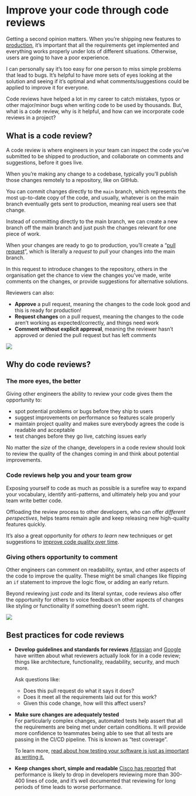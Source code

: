 # Improve your code through code reviews

Getting a second opinion matters.
When you’re shipping new features to [production](https://www.pagerduty.com/resources/learn/what-is-production-environment/), it’s important that all the requirements get implemented and everything works properly under lots of different situations. Otherwise, users are going to have a poor experience.

I can personally say it’s too easy for one person to miss simple problems that lead to bugs. It’s helpful to have more sets of eyes looking at the solution and seeing if it’s optimal and what comments/suggestions could be applied to improve it for everyone.

Code reviews have helped a lot in my career to catch mistakes, typos or other major/minor bugs when writing code to be used by thousands.
But, what is a code review, why is it helpful, and how can we incorporate code reviews in a project?

## What is a code review?

A code review is where engineers in your team can inspect the code you’ve submitted to be shipped to production, and collaborate on comments and suggestions, before it goes live.

When you’re making any change to a codebase, typically you’ll publish those changes remotely to a repository, like on GitHub.

You can commit changes directly to the `main` branch, which represents the most up-to-date copy of the code, and usually, whatever is on the main branch eventually gets sent to production, meaning real users see that change.

Instead of committing directly to the main branch, we can create a new branch off the main branch and just push the changes relevant for one piece of work.

When your changes are ready to go to production, you’ll create a “[pull request](https://www.pagerduty.com/resources/learn/what-is-a-pull-request/)”, which is literally a _request_ to _pull_ your changes into the main branch.

In this request to introduce changes to the repository, others in the organisation get the chance to view the changes you’ve made, write comments on the changes, or provide suggestions for alternative solutions.

Reviewers can also:

- **Approve** a pull request, meaning the changes to the code look good and this is ready for production!
- **Request changes** on a pull request, meaning the changes to the code aren’t working as expected/correctly, and things need work
- **Comment without explicit approval**, meaning the reviewer hasn’t approved or denied the pull request but has left comments

![](./assets/code-review/github-review-changes.png)

## Why do code reviews?

### The more eyes, the better

Giving other engineers the ability to review your code gives them the opportunity to:

- spot potential problems or bugs before they ship to users
- suggest improvements on performance so features scale properly
- maintain project quality and makes sure everybody agrees the code is readable and acceptable
- test changes before they go live, catching issues early

No matter the _size_ of the change, developers in a code review should look to review the quality of the changes coming in and think about potential improvements.

### Code reviews help you and your team grow

Exposing yourself to code as much as possible is a surefire way to expand your vocabulary, identify anti-patterns, and ultimately help you and your team write better code.

Offloading the review process to other developers, who can offer _different perspectives_, helps teams remain agile and keep releasing new high-quality features quickly.

It’s also a great opportunity for _others to learn_ new techniques or get suggestions to [improve code quality over time](https://nevulo.xyz/blog/code-quality).

### Giving others opportunity to comment

Other engineers can comment on readability, syntax, and other aspects of the code to improve the quality. These might be small changes like flipping an `if` statement to improve the logic flow, or adding an early return.

Beyond reviewing just _code_ and its literal syntax, code reviews also offer the opportunity for others to voice feedback on other aspects of changes like styling or functionality if something doesn’t seem right.

![](./assets/code-review/comments.png)

## Best practices for code reviews

- **Develop guidelines and standards for reviews**
  [Atlassian](https://www.atlassian.com/blog/add-ons/code-review-best-practices) and [Google](https://google.github.io/eng-practices/review/reviewer/looking-for.html) have written about what reviewers actually look for in a code review; things like architecture, functionality, readability, security, and much more.

  Ask questions like:

  - Does this pull request do what it says it does?
  - Does it meet all the requirements laid out for this work?
  - Given this code change, how will this affect users?

- **Make sure changes are adequately tested**  
  For particularly complex changes, automated tests help assert that all the requirements are being met under certain conditions. It will provide more confidence to teammates being able to see that all tests are passing in the CI/CD pipeline. This is known as “test coverage”.

  To learn more, [read about how testing your software is just as important as writing it.](https://nevulo.xyz/blog/testing-software)

- **Keep changes short, simple and readable**
  [Cisco has reported](https://static1.smartbear.co/support/media/resources/cc/book/code-review-cisco-case-study.pdf) that performance is likely to drop in developers reviewing more than 300-400 lines of code, and it’s well documented that reviewing for long periods of time leads to worse performance.

<!--[PROPERTIES]
- slug: 'code-review'
  title: 'Improve your code through code reviews'
  description: "What does the term code review mean? Where are code reviews used and what does it involve?"
  image: cover.jpg
  createdAt: 1651776171000
  location: 'posts/code-review.mdx'
  readTimeMins: 4
  coverAuthor: Alvaro Reyes
  coverAuthorUrl: https://unsplash.com/@alvarordesign
  author: Nevulo
  labels:
    - programming
    - code review
    - code quality
-->
